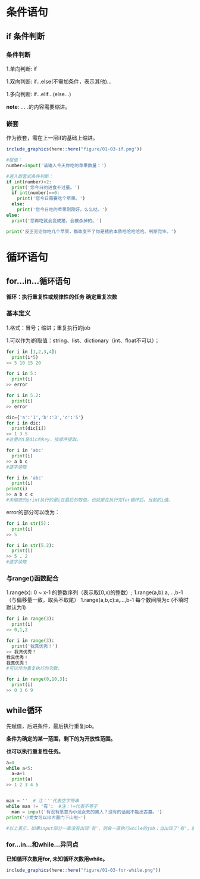 # 条件语句

## if 条件判断

### 条件判断

1.单向判断: if

1.双向判断: if...else(不需加条件，表示其他)...

1.多向判断: if...elif...(else...)

**note**: `...`的内容需要缩进。

### 嵌套

作为嵌套，需在上一层if的基础上缩进。

```r
include_graphics(here::here("figure/01-03-if.png"))
```


```python
#赋值：
number=input('请输入今天你吃的苹果数量：')

#进入嵌套式条件判断：
if int(number)<2:
  print('您今日的进食不过量。')
  if int(number)==0:
    print('您今日需要吃个苹果。')
  else:
    print('您今日吃的苹果刚刚好，么么哒。')
else:
  print('您再吃就会变成猪，会被杀掉的。')

print('反正无论你吃几个苹果，都改变不了你是猪的本质哈哈哈哈哈。判断完毕。')

```

# 循环语句

## for...in...循环语句

**循环：执行重复性或规律性的任务**
**确定重复次数**

### 基本定义

1.格式：冒号；缩进；重复执行的job

1.可以作为i的取值：string、list、dictionary（int、float不可以）；

```python
for i in [1,2,3,4]:
  print(i*5)
>> 5 10 15 20

for i in 5：
  print(i)
>> error

for i in 5.2:
  print(i)
>> error

dic={'a':'1','b':'3','c':'5'}
for i in dic:
  print(dic[i])
>> 1 3 5
#这里的i是dic的key，按顺序提取。

for i in 'abc'
  print(i)
>> a b c
#逐字读取

for i in 'abc'
  print(i)
print(i)
>> a b c c
#未缩进的print执行的是i在最后的取值，也就是在执行完for循环后，当前的i值。

```

error的部分可以改为：
```python
for i in str(5)：
  print(i)
>> 5

for i in str(5.2):
  print(i)
>> 5 . 2
#逐字读取

```

### 与range()函数配合

1.range(x): 0 ~ x-1 的整数序列（表示取[0,x)的整数）;
1.range(a,b):a,...,b-1 （与偏移量一致，取头不取尾）
1.range(a,b,c):a,...,b-1 每个数间隔为c (不填时默认为1)

```python
for i in range(3):
  print(i)
>> 0,1,2

for i in range(3):
  print('我真优秀！')
>> 我真优秀！ 
我真优秀！
我真优秀！
#可以作为重复执行的次数。

for i in range(0,10,3):
  print(i)
>> 0 3 6 9

```

## while循环

先赋值，后进条件，最后执行重复job。

**条件为确定的某一范围，剩下的为开放性范围。**

**也可以执行重复性任务。**


```python
a=0
while a<5:
  a=a+1
  print(a)
>> 1 2 3 4 5

```

```python

man = ''  # 注：''代表空字符串
while man != '有':  #注：!=代表不等于
  man = input('有没有愿意为小龙女死的男人？没有的话就不能出古墓。')
print('小龙女可以出古墓门下山啦~')

#以上表示，如果input部分一直没有出现'有'，则会一直执行while的job；当出现了'有'，就不进入while循环，而是直接执行下一句print。

```

### for...in...和while...异同点

**已知循环次数用for, 未知循环次数用while。**

```r
include_graphics(here::here("figure/01-03-for-while.png"))
```
